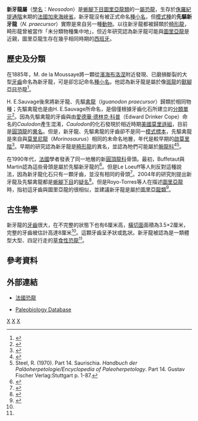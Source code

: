 {{Automatic Taxobox
| taxon = Neosodon
| fossil_range = [[提通階|提通階]]末期，{{fossilrange|146}}
| status = 
| image = Neosodon teeth.JPG
| image_caption = 新牙龍的牙齒
| authority = Moussaye, 1885
}}

'''新牙龍屬'''（[[學名|學名]]：''Neosodon''）是[[蜥腳下目|蜥腳下目]][[圖里亞龍類|圖里亞龍類]]的一[[屬|屬]][[恐龍|恐龍]]，生存於[[侏羅紀|侏羅紀]][[提通階|提通階]]末期的[[法國|法國]][[加來海峽省|加來海峽省]]。新牙龍沒有被正式命名[[種小名|種小名]]，但[[模式種|模式種]]的'''先驅新牙龍'''（''N. praecursor''）實際是來自另一種[[動物|動物]]。以往新牙龍都被歸類於[[畸形龍|畸形龍]]，畸形龍曾被當作「未分類物種集中地」，但近年研究認為新牙龍可能與[[圖里亞龍|圖里亞龍]]是近親，圖里亞龍生存在幾乎相同時期的[[西班牙|西班牙]]。

==歷史及分類==
在1885年，M. de la Moussaye將一顆從[[濱海布洛涅|濱海布洛涅]]附近發現、已磨損斷裂的大型[[牙齒|牙齒]]命名為新牙龍，可是卻忘記命名[[種小名|種小名]]。他認為新牙龍是屬於像[[斑龍|斑龍]]的[[獸腳亞目|獸腳亞目]]恐龍<ref name=MM85>{{Cite journal|author=Moussaye, M. de la|year=1885|title=Sur une dent de ''Neosodon'', trouvée dans les sables ferruginaux de Wilmille|journal=Bulletin, Société Géologique de France|volume=3|issue=13|pages=51-53}}</ref>。

H. E.Sauvage後來將新牙龍、先驅[[禽龍|禽龍]]（''Iguanodon praecursor''）歸類於相同物種；先驅禽龍也是由H. E.Sauvage所命名，是個僅根據牙齒化石所建立的[[分類單元|分類單元]]<ref name=HS88>{{Cite journal|author=Sauvage, H.E.|year=1888|title=Sur les reptiles trouvés dans le Portlandian supérieur de Boulogne-sur-mer|journal=Bulletin du Muséum National d'Historie Naturalle, Paris|volume=3|issue=16|pages=626}}</ref>。因為先驅禽龍的牙齒與由[[愛德華·德林克·科普|愛德華·德林克·科普]]（Edward Drinker Cope）命名的''Caulodon''產生混淆，''Caulodon''的化石發現於相近時期[[美國|美國]][[莫里遜組|莫里遜組]]，目前是[[圓頂龍|圓頂龍]]的[[異名|異名]]。但是，新牙龍、先驅禽龍的牙齒卻不是同一[[模式標本|模式標本]]，先驅禽龍是來自與[[莫里尼龍|莫里尼龍]]（''Morinosaurus''）相同的未命名地層，年代是較早期的[[啟莫里階|啟莫里階]]<ref name=WETAL04>{{Cite book|author=Weishampel, D.B., Barrett, P.M., Coria, R.A., Le Loeuff, J., Xu Xing, Zhao Xijin, Sahni, A., Gomani, E.M.P., and Noto, C.R.|year=2004|chapter=Dinosaur Distribution|editor=Weishampel, D.B., Dodson, P., and Osmólska, H., (eds.)|title=The Dinosauria|edition=2nd edition|publisher=University of California Press|location=Berkeley|pages=517-606|id=ISBN 978-0-520-24209-8}}</ref>。早期的研究認為新牙龍是[[畸形龍|畸形龍]]的異名，並認為牠們可能屬於[[腕龍科|腕龍科]]<ref name=ASR56>{{Cite book|author=Romer, A.S.|year=1956|title=Osteology of the Reptiles|publisher=University of Chicago Press|location=Chicago|pages=1-772|id=ISBN 978-0-89464-985-1}}</ref><ref name=RS70>Steel, R. (1970). Part 14. Saurischia. ''Handbuch der Paläoherpetologie/Encyclopedia of Paleoherpetology''. Part 14. Gustav Fischer Verlag:Stuttgart p. 1-87.</ref>。 

在1990年代，[[法國|法國]]學者發表了同一地層的新[[圓頂龍科|圓頂龍科]]骨頭。最初，Buffetaut與Martin認為這些骨頭是屬於先驅新牙龍的<ref name=BM93>{{Cite journal|author=Buffetaut, E., and Martin, M.|year=1993|title=Late Jurassic dinosaurs from the Boulonnais (northern France): a review|journal=Revue de Paléobiologie|volume=Volume spéciale 7|pages=17-28}}</ref>。但是Le Loeuff等人則反對這種說法，因為新牙龍化石只有一顆牙齒，並沒有相同的骨頭<ref name=LBM96>{{Cite journal|url=http://dinonews.net/rubriq/docs/1996_vertebre_camarasaurides_leloeuff.pdf|author=Le Loeuff, J., Buffetaut, E., and Merser, C.|year=1996|title=Discovery of a Tithonian sauropod dinosaur in Charente (western France)|journal=Géologie de la France|volume=2|pages=79-81|access-date=2007-09-15|archive-date=2016-03-03|archive-url=https://web.archive.org/web/20160303204611/http://dinonews.net/rubriq/docs/1996_vertebre_camarasaurides_leloeuff.pdf|dead-url=no}}</ref>。2004年的研究則提出新牙龍及先驅禽龍都是[[蜥腳下目|蜥腳下目]]的[[疑名|疑名]]<ref name=UBD04>{{Cite book|author=Upchurch, P.M., Barrett, P.M., and Dodson, P.|year=2004|chapter=Sauropoda|editor=Weishampel, D.B., Dodson, P., and Osmólska, H. (eds.)|title=The Dinosauria|edition=2nd edition|publisher=University of California Press|location=Berkeley|pages=259-322|id=ISBN 978-0-520-24209-8}}</ref>。但是Royo-Torres等人在描述[[圖里亞龍|圖里亞龍]]時，指初這牙齒與圖里亞龍的很相似，並建議新牙龍是屬於[[圖里亞龍類|圖里亞龍類]]<ref name=RCA06>{{Cite journal|author=Royo-Torres, R., Cobos, A., and Alcalá, L.|year=2006|title=A giant European dinosaur and a new sauropod clade|journal=Science|volume=314|pages=1925-1927}}</ref>。

==古生物學==
新牙龍的[[牙齒|牙齒]]很大，在不完整的狀態下也有6厘米高，[[橫切面|橫切面]]面積為3.5×2厘米，完整的牙齒被估計高達8厘米<ref name=MM85/>。這顆牙齒呈矛狀或匙狀。新牙龍被認為是一類體型大型、四足行走的[[草食性|草食性]][[恐龍|恐龍]]<ref name=UBD04/>。

==參考資料==
{{reflist}}

==外部連結== 
*{{fr}}[http://www.elsevier.fr/html/news/PALEVO_02.pdf 法國恐龍]
*[http://paleodb.org/cgi-bin/bridge.pl?action=checkTaxonInfo&taxon_no=65153&is_real_user=0 Paleobiology Database] {{Wayback|url=http://paleodb.org/cgi-bin/bridge.pl?action=checkTaxonInfo&taxon_no=65153&is_real_user=0 |date=20120204172130 }}
{{蜥腳形亞目|B.}}
[[Category:圖里亞龍類|X]]
[[Category:侏羅紀恐龍|X]]
[[Category:歐洲恐龍|X]]